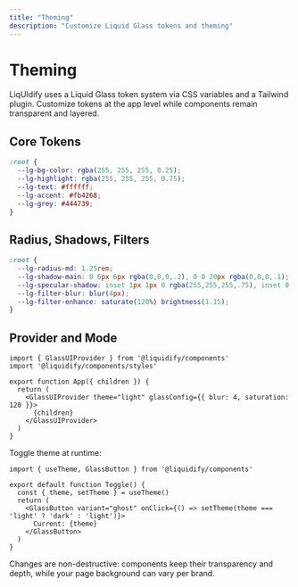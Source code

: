 ```yaml
---
title: "Theming"
description: "Customize Liquid Glass tokens and theming"
---
```


# Theming

LiqUIdify uses a Liquid Glass token system via CSS variables and a Tailwind plugin. Customize tokens at the app level while components remain transparent and layered.

## Core Tokens

```css
:root {
  --lg-bg-color: rgba(255, 255, 255, 0.25);
  --lg-highlight: rgba(255, 255, 255, 0.75);
  --lg-text: #ffffff;
  --lg-accent: #fb4268;
  --lg-grey: #444739;
}
```

## Radius, Shadows, Filters

```css
:root {
  --lg-radius-md: 1.25rem;
  --lg-shadow-main: 0 6px 6px rgba(0,0,0,.2), 0 0 20px rgba(0,0,0,.1);
  --lg-specular-shadow: inset 1px 1px 0 rgba(255,255,255,.75), inset 0 0 5px rgba(255,255,255,.75);
  --lg-filter-blur: blur(4px);
  --lg-filter-enhance: saturate(120%) brightness(1.15);
}
```

## Provider and Mode

```tsx
import { GlassUIProvider } from '@liquidify/components'
import '@liquidify/components/styles'

export function App({ children }) {
  return (
    <GlassUIProvider theme="light" glassConfig={{ blur: 4, saturation: 120 }}>
      {children}
    </GlassUIProvider>
  )
}
```

Toggle theme at runtime:

```tsx live
import { useTheme, GlassButton } from '@liquidify/components'

export default function Toggle() {
  const { theme, setTheme } = useTheme()
  return (
    <GlassButton variant="ghost" onClick={() => setTheme(theme === 'light' ? 'dark' : 'light')}>
      Current: {theme}
    </GlassButton>
  )
}
```

Changes are non-destructive: components keep their transparency and depth, while your page background can vary per brand.
